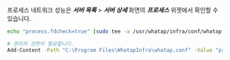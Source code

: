 프로세스 네트워크 성능은 ***서버 목록*** > ***서버 상세*** 화면의 ***프로세스*** 위젯에서 확인할 수 있습니다.

<Tabs>
<TabItem value="lxs" label="Linux Shell">

```bash title=SH
echo "process.fdcheck=true" |sudo tee -a /usr/whatap/infra/conf/whatap.conf
```

</TabItem>
<TabItem value="wps" label="Windows Powershell">

```bash title=SH
# 관리자 권한이 필요합니다.
Add-Content -Path "C:\Program Files\WhatapInfra\whatap.conf" -Value "process.fdcheck=true"
```

</TabItem>
</Tabs>
